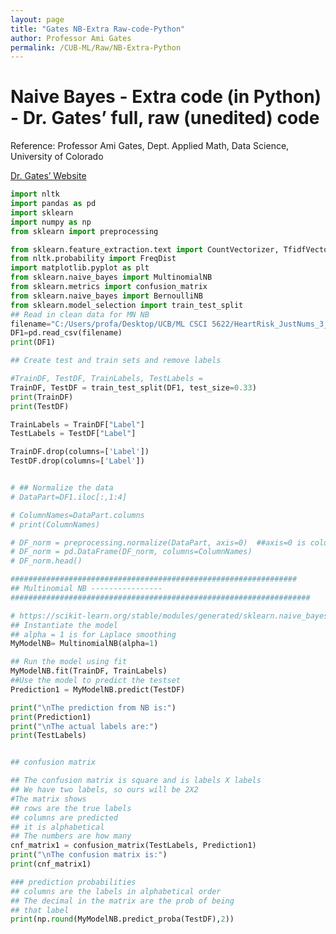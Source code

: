 ```yaml
---
layout: page
title: "Gates NB-Extra Raw-code-Python"
author: Professor Ami Gates
permalink: /CUB-ML/Raw/NB-Extra-Python
---
```


# Naive Bayes - Extra code (in Python) - Dr. Gates' full, raw (unedited) code
Reference: Professor Ami Gates, Dept. Applied Math, Data Science, University of Colorado

[Dr. Gates' Website](https://gatesboltonanalytics.com/)

```python
import nltk
import pandas as pd
import sklearn
import numpy as np
from sklearn import preprocessing

from sklearn.feature_extraction.text import CountVectorizer, TfidfVectorizer
from nltk.probability import FreqDist
import matplotlib.pyplot as plt
from sklearn.naive_bayes import MultinomialNB
from sklearn.metrics import confusion_matrix
from sklearn.naive_bayes import BernoulliNB
from sklearn.model_selection import train_test_split
## Read in clean data for MN NB
filename="C:/Users/profa/Desktop/UCB/ML CSCI 5622/HeartRisk_JustNums_3_labels.csv"
DF1=pd.read_csv(filename)
print(DF1)

## Create test and train sets and remove labels

#TrainDF, TestDF, TrainLabels, TestLabels = 
TrainDF, TestDF = train_test_split(DF1, test_size=0.33)
print(TrainDF)
print(TestDF)

TrainLabels = TrainDF["Label"]
TestLabels = TestDF["Label"]

TrainDF.drop(columns=['Label'])
TestDF.drop(columns=['Label'])


# ## Normalize the data
# DataPart=DF1.iloc[:,1:4]

# ColumnNames=DataPart.columns
# print(ColumnNames)

# DF_norm = preprocessing.normalize(DataPart, axis=0)  ##axis=0 is column wise
# DF_norm = pd.DataFrame(DF_norm, columns=ColumnNames)
# DF_norm.head()

################################################################
## Multinomial NB ----------------
###################################################################

# https://scikit-learn.org/stable/modules/generated/sklearn.naive_bayes.MultinomialNB.html
## Instantiate the model
## alpha = 1 is for Laplace smoothing
MyModelNB= MultinomialNB(alpha=1)

## Run the model using fit
MyModelNB.fit(TrainDF, TrainLabels)
##Use the model to predict the testset
Prediction1 = MyModelNB.predict(TestDF)

print("\nThe prediction from NB is:")
print(Prediction1)
print("\nThe actual labels are:")
print(TestLabels)


## confusion matrix

## The confusion matrix is square and is labels X labels
## We have two labels, so ours will be 2X2
#The matrix shows
## rows are the true labels
## columns are predicted
## it is alphabetical
## The numbers are how many 
cnf_matrix1 = confusion_matrix(TestLabels, Prediction1)
print("\nThe confusion matrix is:")
print(cnf_matrix1)

### prediction probabilities
## columns are the labels in alphabetical order
## The decimal in the matrix are the prob of being
## that label
print(np.round(MyModelNB.predict_proba(TestDF),2))
```
